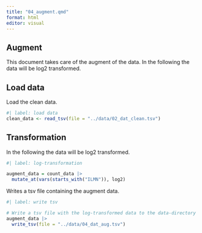```yaml
---
title: "04_augment.qmd"
format: html
editor: visual
---
```


## Augment

This document takes care of the augment of the data. 
In the following the data will be log2 transformed.

## Load data

Load the clean data.
```r
#| label: load data
clean_data <- read_tsv(file = "../data/02_dat_clean.tsv")

```

## Transformation

In the following the data will be log2 transformed.

```r
#| label: log-transformation

augment_data = count_data |>
  mutate_at(vars(starts_with("ILMN")), log2)

```

Writes a tsv file containing the augment data.

```r
#| label: write tsv

# Write a tsv file with the log-transformed data to the data-directory
augment_data |> 
  write_tsv(file = "../data/04_dat_aug.tsv")

```


